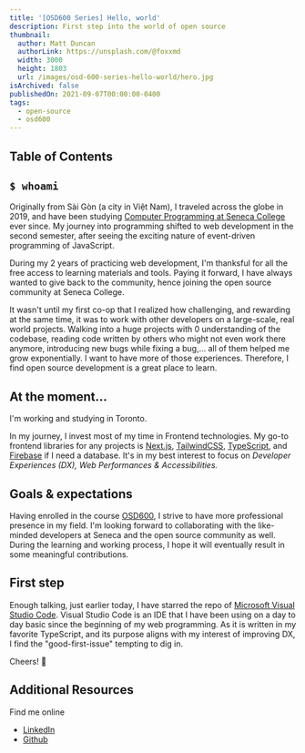 ```yaml
---
title: '[OSD600 Series] Hello, world'
description: First step into the world of open source
thumbnail:
  author: Matt Duncan
  authorLink: https://unsplash.com/@foxxmd
  width: 3000
  height: 1803
  url: /images/osd-600-series-hello-world/hero.jpg
isArchived: false
publishedOn: 2021-09-07T00:00:00-0400
tags:
  - open-source
  - osd600
---
```


## Table of Contents

## `$ whoami`

Originally from Sài Gòn (a city in Việt Nam), I traveled across the globe in 2019, and have been studying [Computer Programming at Seneca College](https://sdds.senecacollege.ca/) ever since. My journey into programming shifted to web development in the second semester, after seeing the exciting nature of event-driven programming of JavaScript.

During my 2 years of practicing web development, I'm thanksful for all the free access to learning materials and tools. Paying it forward, I have always wanted to give back to the community, hence joining the open source community at Seneca College.

It wasn't until my first co-op that I realized how challenging, and rewarding at the same time, it was to work with other developers on a large-scale, real world projects. Walking into a huge projects with 0 understanding of the codebase, reading code written by others who might not even work there anymore, introducing new bugs while fixing a bug,... all of them helped me grow exponentially. I want to have more of those experiences. Therefore, I find open source development is a great place to learn.

## At the moment...

I'm working and studying in Toronto.

In my journey, I invest most of my time in Frontend technologies. My go-to frontend libraries for any projects is [Next.js](https://nextjs.org/), [TailwindCSS](https://tailwindcss.com/), [TypeScript](https://www.typescriptlang.org/), and [Firebase](https://firebase.google.com/) if I need a database. It's in my best interest to focus on _Developer Experiences (DX), Web Performances & Accessibilities._

## Goals & expectations

Having enrolled in the course [OSD600](https://ict.senecacollege.ca/course/osd600?q=course/osd600), I strive to have more professional presence in my field. I'm looking forward to collaborating with the like-minded developers at Seneca and the open source community as well. During the learning and working process, I hope it will eventually result in some meaningful contributions.

## First step

Enough talking, just earlier today, I have starred the repo of [Microsoft Visual Studio Code](https://github.com/microsoft/vscode). Visual Studio Code is an IDE that I have been using on a day to day basic since the beginning of my web programming. As it is written in my favorite TypeScript, and its purpose aligns with my interest of improving DX, I find the "good-first-issue" tempting to dig in.

Cheers! 🍻

## Additional Resources

Find me online

- [LinkedIn](https://www.linkedin.com/in/andrewnt219/)
- [Github](https://github.com/Andrewnt219)

